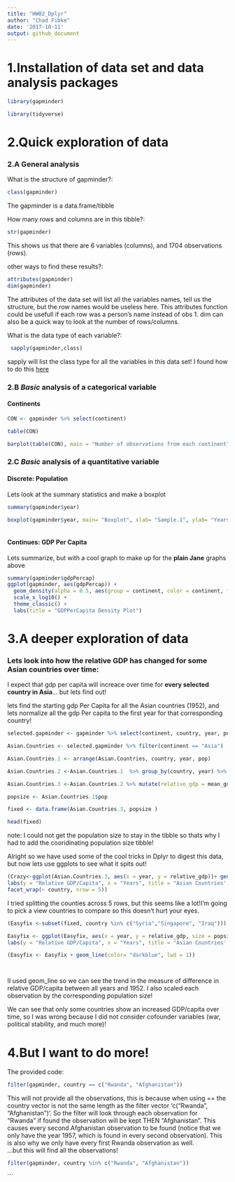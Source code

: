 ```yaml
---
title: "HW02_Dplyr"
author: "Chad Fibke"
date: '2017-10-11'
output: github_document
---
```

# 1.Installation of data set and data analysis packages 

```r
library(gapminder)
```
```r
library(tidyverse)
```

# 2.Quick exploration of data
### 2.A General analysis 
What is the structure of gapminder?: 
```r
class(gapminder)
```
The gapminder is a data.frame/tibble 

How many rows and columns are in this tibble?:
```r
str(gapminder)
```
This shows us that there are 6 variables (columns), and 1704 observations (rows).

other ways to find these results?:
```r
attributes(gapminder)
dim(gapminder)
```
The attributes of the data set will list all the variables names, tell us the structure, but the row names would be useless here. This attributes function could be usefull if each row was a person's name instead of obs 1. dim can also be a quick way to look at the number of rows/columns. 

What is the data type of each variable?:
```r
 sapply(gapminder,class)
```
 sapply will list the class type for all the variables in this data set! I found how to do this [here](https://www.r-bloggers.com/find-type-of-variables-in-a-data-frame/)
 
### 2.B *Basic* analysis of a categorical variable
 
#### Continents 
```r
CON <- gapminder %>% select(continent)

table(CON)

barplot(table(CON), main = "Number of observations from each continent", xlab = "continent", ylab ="Frequency", ylim = c(0, 750))
```

### 2.C *Basic* analysis of a quantitative variable
#### Discrete: Population

Lets look at the summary statistics and make a boxplot

```r
summary(gapminder$year)  

boxplot(gapminder$year, main= "Boxplot", xlab= "Sample.1", ylab= "Years", ylim = c(1925, 2025))
  

```

#### Continues: GDP Per Capita
Lets summarize, but with a cool graph to make up for the **plain Jane** graphs above

```r
summary(gapminder$gdpPercap) 
ggplot(gapminder, aes(gdpPercap)) +
  geom_density(alpha = 0.5, aes(group = continent, color = continent, fill = continent)) +
  scale_x_log10() +
  theme_classic() +
  labs(title = "GDPPerCapita Density Plot")
```

# 3.A deeper exploration of data
### Lets look into how the **relative** GDP has changed for some Asian countries over time:
 
I expect that gdp per capita will increace over time for **every selected country in Asia**... but lets find out!

lets find the starting gdp Per Capita for all the Asian countries (1952), and lets normalize all the gdp Per capita to the first year for that corresponding country! 

```r
selected.gapminder <- gapminder %>% select(continent, country, year, pop, gdpPercap)

Asian.Countries <- selected.gapminder %>% filter(continent == "Asia")

Asian.Countries.1 <- arrange(Asian.Countries, country, year, pop)

Asian.Countries.2 <-Asian.Countries.1  %>% group_by(country, year) %>%  summarize(mean_gdp=mean(gdpPercap))

Asian.Countries.3 <-Asian.Countries.2 %>% mutate(relative_gdp = mean_gdp/ nth(mean_gdp,1))

popsize <- Asian.Countries.1$pop

fixed <- data.frame(Asian.Countries.3, popsize )

head(fixed)

```
note: I could not get the population size to stay in the tibble so thats why I had to add the cooridinating population size tibble!

Alright so we have used some of the cool tricks in Dplyr to digest this data, but now lets use ggplots to see what it spits out!
```r
(Crazy<-ggplot(Asian.Countries.3, aes(x = year, y = relative_gdp))+ geom_jitter()+
labs(y = "Relative GDP/Capita", x = "Years", title = "Asian Countries' GPD/Capita Over the Years")+
facet_wrap(~ country, nrow = 5))

```


I tried splitting the counties across 5 rows, but this seems like a lot!I'm going to pick a view countries to compare so this doesn’t hurt your eyes.


```r
(Easyfix <-subset(fixed, country %in% c("Syria","Singapore", "Iraq")))

Easyfix <- ggplot(Easyfix, aes(x = year, y = relative_gdp, size = popsize))+ geom_jitter()+
labs(y = "Relative GDP/Capita", x = "Years", title = "Asian Countries' GPD/Capita Over the Years") + facet_wrap(~ country)

(Easyfix <- Easyfix + geom_line(color= "darkblue", lwd = 1))




```

II used geom_line so we can see the trend in the measure of difference in relative GDP/capita between all years and 1952. I also scaled each observation by the corresponding population size!

We can see that only some countries show an increased GDP/capita over time, so I was wrong because I did not consider cofounder variables (war, political stability, and much more)!


# 4.But I want to do more!
The provided code:
```r
filter(gapminder, country == c("Rwanda", "Afghanistan"))
```
This will not provide all the observations, this is because when using  == the country vector is not the same length as the filter vector 'c("Rwanda", "Afghanistan")'. So the filter will look through each observation for "Rwanda" if found the observation will be kept THEN "Afghanistan". This causes every second Afghanistan observation to be found (notice that we only have the year 1957, which is found in every second observation). This is also why we only have every first Rwanda observation as well.  
...but this will find all the observations!

```r
filter(gapminder, country %in% c("Rwanda", "Afghanistan"))
```

```


